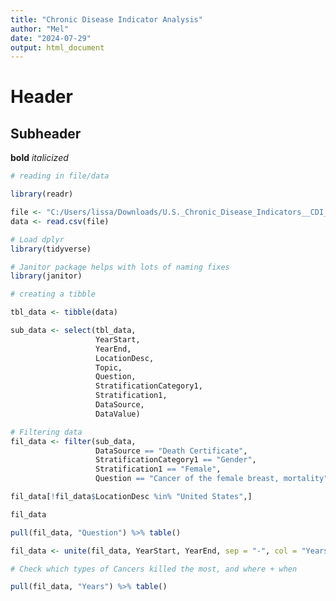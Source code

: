 ```yaml
---
title: "Chronic Disease Indicator Analysis"
author: "Mel"
date: "2024-07-29"
output: html_document
---
```

# Header
## Subheader

**bold**
*italicized*
```r
# reading in file/data

library(readr)

file <- "C:/Users/lissa/Downloads/U.S._Chronic_Disease_Indicators__CDI___2023_Release.csv"
data <- read.csv(file)

```

```r
# Load dplyr
library(tidyverse)

# Janitor package helps with lots of naming fixes
library(janitor)
```

```r
# creating a tibble

tbl_data <- tibble(data)
```



```r
sub_data <- select(tbl_data, 
                   YearStart, 
                   YearEnd, 
                   LocationDesc, 
                   Topic, 
                   Question, 
                   StratificationCategory1, 
                   Stratification1, 
                   DataSource, 
                   DataValue)
```


```r
# Filtering data
fil_data <- filter(sub_data, 
                   DataSource == "Death Certificate", 
                   StratificationCategory1 == "Gender",
                   Stratification1 == "Female",
                   Question == "Cancer of the female breast, mortality")

fil_data[!fil_data$LocationDesc %in% "United States",]

fil_data

pull(fil_data, "Question") %>% table()

fil_data <- unite(fil_data, YearStart, YearEnd, sep = "-", col = "Years", remove = TRUE)


```
```r
# Check which types of Cancers killed the most, and where + when 

pull(fil_data, "Years") %>% table()



```



